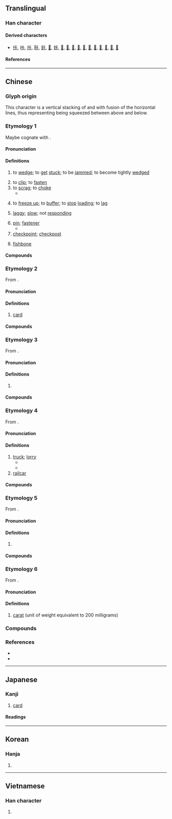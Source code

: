 {{also|𠧗|𠀝}}
{{character info}}
==Translingual==

===Han character===
{{Han char|rn=25|rad=卜|as=03|sn=5|four=21231|canj=YMY|ids=⿱上卜}}

====Derived characters====
* [[佧]], [[咔]], [[拤]], [[胩]], [[鉲]], [[𠖺]], [[𡛨]], [[𡶛]], [[𣳓]], [[𤋈]], [[𤙐]], [[𦭌]], [[𪁯]], [[𫧱]], [[𫧲]], [[𫧳]], [[𫧵]], [[𫧶]]

====References====
{{Han ref|kx=0158.010|dkj=02781|dj=0362.010|hdz=10092.040|uh=5361}}

----

==Chinese==

===Glyph origin===
This character is a vertical stacking of {{zh-l|*上|up}} and {{zh-l|*下|down}} with fusion of the horizontal lines, thus representing being squeezed between above and below.

===Etymology 1===
{{zh-forms}}
Maybe cognate with {{och-l|夾|to clip}}.

====Pronunciation====
{{zh-pron
|m=kǎ,qiǎ,1nb=colloquial,2nb=literary
|m-s=qia1/ka1/ka3/qia3
|c=kaa1,kaa2
|g=ka3
|h=pfs=khà
|mn=qz,tw:khah/xm,zz:khá/tw:kha̍h
|mn_note=khah/khá - vernacular (俗); kha̍h - 闔 is used in the Mainland
|mc=
|oc=
|ma=Zh-ka.ogg
|cat=v,n
}}

====Definitions====
{{zh-hanzi}}

# to [[wedge]]; to [[get]] [[stuck]]; to be [[jammed]]; to become tightly [[wedged]]
#: {{zh-x|魚刺 卡 在 喉嚨 裡。|A fishbone is '''stuck''' in the throat.}}
# to [[clip]]; to [[fasten]]
# to [[scrag]]; to [[choke]]
#* {{zh-x|歹徒 卡 住 他 的 脖子。|The ruffian '''wrung''' his neck.}}
# {{lb|zh|computing}} to [[freeze up]]; to [[buffer]]; to [[stop]] [[loading]]; to [[lag]]
#: {{zh-x|卡 在 奇怪 的 地方|it stopped (loading) at a strange frame}}
# {{lb|zh|computing}} [[laggy]]; [[slow]]; not [[responding]]
# [[pin]]; [[fastener]]
#* {{zh-x|髮卡{qiǎ}|hairpin}}
# [[checkpoint]]; [[checkpost]]
# {{lb|zh|Gan}} [[fishbone]]

====Compounds====
{{zh-der|髮卡|關卡|卡子|卡脖子|卡死}}

===Etymology 2===
{{zh-forms|alt=咭-Cantonese}}
From {{bor|zh|en|card}}.

====Pronunciation====
{{zh-pron
|m=kǎ
|c=kaat1
|g=ka3
|h=pfs=khá/khà;gd=ka1
|j=
|mb=
|md=
|mn=xm,zz:khá/qz,tw:khah
|w=2ka
|x=ka3
|ma=
|cat=n
}}

====Definitions====
{{zh-hanzi}}

# [[card]] {{zh-mw|張}}
#: {{zh-x|卡片|card}}
#: {{zh-x|記憶卡|memory card}}
#: {{zh-x|賀卡|celebration card}}
#: {{zh-x|刷卡|to swipe one's card}}
#: {{zh-x|碌卡{kaat1}|to swipe one's card|C}}
#: {{zh-x|電話卡|phone card}}

====Compounds====
{{zh-der|卡紙|刷卡|卡片|外卡|打卡|磁卡|賀卡|轆卡|碌卡|綠卡|志願卡|信用卡|影視卡|原圖卡|學籍卡|健保卡|介面卡|提款卡|數據卡|目錄卡|生日卡|棒球卡|控制卡|讀卡機|音樂卡|貼票卡|電話卡|耶誕卡|聖誕卡|音效卡|認同卡|簽帳卡|金融卡|配接卡|網路卡|通訊卡|賀年卡|護票卡|預付卡|貴賓卡|多媒體卡|簽卡|佛卡夏}}

===Etymology 3===
{{zh-forms}}
From {{bor|zh|fr|calorie}}.

====Pronunciation====
{{zh-pron
|m=kǎ
|c=kaa1
|h=pfs=khà
|mn=
|ma=
|cat=n
}}

====Definitions====
{{zh-hanzi}}

# {{zh-abbrev|卡路里}}

====Compounds====
{{zh-der|千卡|大卡|卡計|卡路里}}

===Etymology 4===
{{zh-forms}}
From {{bor|zh|en|car}}.

====Pronunciation====
{{zh-pron
|m=kǎ
|c=kaa1
|h=pfs=
|mn=xm,zz:khá/qz,tw:khah
|ma=
|cat=n
}}

====Definitions====
{{zh-hanzi}}

# [[truck]]; [[lorry]]
#* {{zh-x|卡車|truck}}
#* {{zh-x|貨卡|cargo truck}}
# [[railcar]]
#: {{zh-x|九 卡{kaa1} 列{lit6}車|nine-'''car''' train|C}}

====Compounds====
{{zh-der|卡車|貨卡|傾卸卡車}}

===Etymology 5===
{{zh-forms}}
From {{bor|zh|fr|cassette}}.

====Pronunciation====
{{zh-pron
|m=kǎ
|c=kaa1
|h=pfs=
|mn=khah/khá
|ma=
|cat=n
}}

====Definitions====
{{zh-hanzi}}

# {{zh-abbrev|卡式|[[cassette]]}}
#: {{zh-x|卡帶|cassette}}
#: {{zh-x|雙 卡 錄音機|dual cassette recorder}}

====Compounds====
{{zh-der|卡式|卡帶|卡座}}

===Etymology 6===
{{zh-forms}}
From {{bor|zh|en|carat}}.

====Pronunciation====
{{zh-pron
|c=kaa1
|cat=cls
}}

====Definitions====
{{zh-hanzi}}

# {{lb|zh|Hong Kong}} [[carat]] (unit of weight equivalent to 200 milligrams)

===Compounds===
{{zh-der|卡通|卡士|卡司|卡尺|卡農|卡門|邊卡|萊卡|達卡|卡倫|卡鉗|卡達|卡賓槍|卡利撒|卡其布|巴茲卡|布卡拉|卡土穆|安卡拉|帕斯卡|卡巴迪|卡介苗|分釐卡|馬拉卡|那卡西|卡羅琳|易加卡|卡拉卡斯|斯里蘭卡|普魯卡因|波爾卡舞|游標卡尺|蒙地卡羅|阿空卡瓜|卡港會議|布茲卡茲|卡塔爾}}

===References===
* {{thcwd|1400}}
* {{thcwd|1401}}

----

==Japanese==

===Kanji===
{{ja-kanji|rs=卜03}}

# [[card]]

====Readings====
{{ja-readings
|goon=ぞう<ざふ
|kanon=そう<さふ
|toon=さ
|kanyoon=か
}}

----

==Korean==

===Hanja===
{{ko-hanja|잡}}

# {{rfdef|ko|sort=卜03}}

----

==Vietnamese==

===Han character===
{{vi-readings|reading=[[tạp]], [[ca]]|rs=卜03}}

# {{rfdef|vi|sort=卜03}}